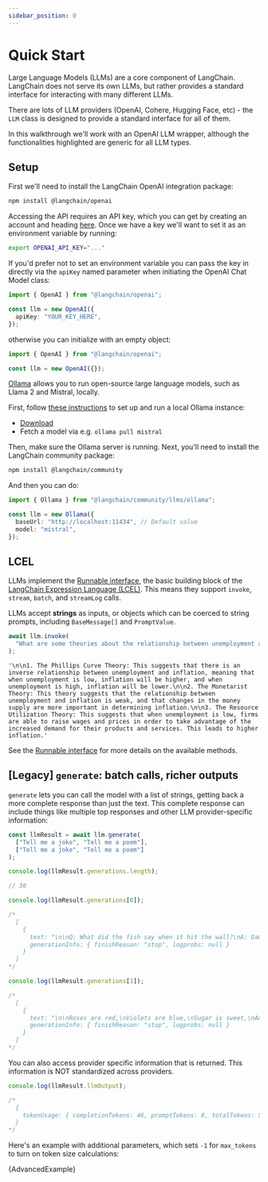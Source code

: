 ```yaml
---
sidebar_position: 0
---
```


# Quick Start

Large Language Models (LLMs) are a core component of LangChain.
LangChain does not serve its own LLMs, but rather provides a standard interface for interacting with many different LLMs.

There are lots of LLM providers (OpenAI, Cohere, Hugging Face, etc) - the `LLM` class is designed to provide a standard interface for all of them.

In this walkthrough we'll work with an OpenAI LLM wrapper, although the functionalities highlighted are generic for all LLM types.

## Setup


<Tabs>
  <TabItem value="openai" label="OpenAI" default>
  
First we'll need to install the LangChain OpenAI integration package:


<IntegrationInstallTooltip></IntegrationInstallTooltip>

```bash npm2yarn
npm install @langchain/openai
```

Accessing the API requires an API key, which you can get by creating an account and heading [here](https://platform.openai.com/account/api-keys). Once we have a key we'll want to set it as an environment variable by running:

```bash
export OPENAI_API_KEY="..."
```

If you'd prefer not to set an environment variable you can pass the key in directly via the `apiKey` named parameter when initiating the OpenAI Chat Model class:

```typescript
import { OpenAI } from "@langchain/openai";

const llm = new OpenAI({
  apiKey: "YOUR_KEY_HERE",
});
```

otherwise you can initialize with an empty object:

```typescript
import { OpenAI } from "@langchain/openai";

const llm = new OpenAI({});
```

  </TabItem>
  <TabItem value="local" label="Local (using Ollama)">

[Ollama](https://ollama.ai/) allows you to run open-source large language models, such as Llama 2 and Mistral, locally.

First, follow [these instructions](https://github.com/jmorganca/ollama) to set up and run a local Ollama instance:

- [Download](https://ollama.ai/download)
- Fetch a model via e.g. `ollama pull mistral`

Then, make sure the Ollama server is running. Next, you'll need to install the LangChain community package:

<IntegrationInstallTooltip></IntegrationInstallTooltip>

```bash npm2yarn
npm install @langchain/community
```

And then you can do:

```typescript
import { Ollama } from "@langchain/community/llms/ollama";

const llm = new Ollama({
  baseUrl: "http://localhost:11434", // Default value
  model: "mistral",
});
```

  </TabItem>
</Tabs>

## LCEL

LLMs implement the [Runnable interface](/docs/expression_language/interface), the basic building block of the [LangChain Expression Language (LCEL)](/docs/expression_language/). This means they support `invoke`, `stream`, `batch`, and `streamLog` calls.

LLMs accept **strings** as inputs, or objects which can be coerced to string prompts, including `BaseMessage[]` and `PromptValue`.

```typescript
await llm.invoke(
  "What are some theories about the relationship between unemployment and inflation?"
);
```

```
'\n\n1. The Phillips Curve Theory: This suggests that there is an inverse relationship between unemployment and inflation, meaning that when unemployment is low, inflation will be higher, and when unemployment is high, inflation will be lower.\n\n2. The Monetarist Theory: This theory suggests that the relationship between unemployment and inflation is weak, and that changes in the money supply are more important in determining inflation.\n\n3. The Resource Utilization Theory: This suggests that when unemployment is low, firms are able to raise wages and prices in order to take advantage of the increased demand for their products and services. This leads to higher inflation.'
```

See the [Runnable interface](/docs/expression_language/interface) for more details on the available methods.

## [Legacy] `generate`: batch calls, richer outputs

`generate` lets you can call the model with a list of strings, getting back a more complete response than just the text. This complete response can include things like multiple top responses and other LLM provider-specific information:

```typescript
const llmResult = await llm.generate(
  ["Tell me a joke", "Tell me a poem"],
  ["Tell me a joke", "Tell me a poem"]
);

console.log(llmResult.generations.length);

// 30

console.log(llmResult.generations[0]);

/*
  [
    {
      text: "\n\nQ: What did the fish say when it hit the wall?\nA: Dam!",
      generationInfo: { finishReason: "stop", logprobs: null }
    }
  ]
*/

console.log(llmResult.generations[1]);

/*
  [
    {
      text: "\n\nRoses are red,\nViolets are blue,\nSugar is sweet,\nAnd so are you.",
      generationInfo: { finishReason: "stop", logprobs: null }
    }
  ]
*/
```

You can also access provider specific information that is returned. This information is NOT standardized across providers.

```typescript
console.log(llmResult.llmOutput);

/*
  {
    tokenUsage: { completionTokens: 46, promptTokens: 8, totalTokens: 54 }
  }
*/
```


Here's an example with additional parameters, which sets `-1` for `max_tokens` to turn on token size calculations:

<CodeBlock language="typescript">{AdvancedExample}</CodeBlock>
